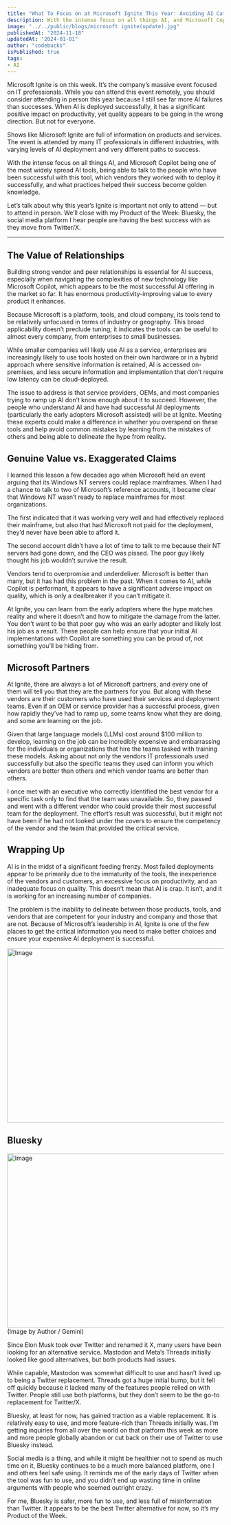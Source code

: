 ```yaml
---
title: "What To Focus on at Microsoft Ignite This Year: Avoiding AI Catastrophes"
description: With the intense focus on all things AI, and Microsoft Copilot being one of the most widely spread AI tools, being able to talk to the people who have been successful with this tool, which vendors they worked with to deploy it successfully, and what practices helped their success become golden knowledge.
image: "../../public/blogs/microsoft ignite(update).jpg"
publishedAt: "2024-11-18"
updatedAt: "2024-01-01"
author: "codebucks"
isPublished: true
tags: 
- AI
---
```


Microsoft Ignite is on this week. It’s the company’s massive event focused on IT professionals. While you can attend this event remotely, you should consider attending in person this year because I still see far more AI failures than successes. When AI is deployed successfully, it has a significant positive impact on productivity, yet quality appears to be going in the wrong direction. But not for everyone.

Shows like Microsoft Ignite are full of information on products and services. The event is attended by many IT professionals in different industries, with varying levels of AI deployment and very different paths to success.

With the intense focus on all things AI, and Microsoft Copilot being one of the most widely spread AI tools, being able to talk to the people who have been successful with this tool, which vendors they worked with to deploy it successfully, and what practices helped their success become golden knowledge.



Let’s talk about why this year’s Ignite is important not only to attend — but to attend in person. We’ll close with my Product of the Week: Bluesky, the social media platform I hear people are having the best success with as they move from Twitter/X.

---

## The Value of Relationships

Building strong vendor and peer relationships is essential for AI success, especially when navigating the complexities of new technology like Microsoft Copilot, which appears to be the most successful AI offering in the market so far. It has enormous productivity-improving value to every product it enhances.

Because Microsoft is a platform, tools, and cloud company, its tools tend to be relatively unfocused in terms of industry or geography. This broad applicability doesn’t preclude tuning; it indicates the tools can be useful to almost every company, from enterprises to small businesses.

While smaller companies will likely use AI as a service, enterprises are increasingly likely to use tools hosted on their own hardware or in a hybrid approach where sensitive information is retained, AI is accessed on-premises, and less secure information and implementation that don’t require low latency can be cloud-deployed.

The issue to address is that service providers, OEMs, and most companies trying to ramp up AI don’t know enough about it to succeed. However, the people who understand AI and have had successful AI deployments (particularly the early adopters Microsoft assisted) will be at Ignite. Meeting these experts could make a difference in whether you overspend on these tools and help avoid common mistakes by learning from the mistakes of others and being able to delineate the hype from reality.

## Genuine Value vs. Exaggerated Claims

I learned this lesson a few decades ago when Microsoft held an event arguing that its Windows NT servers could replace mainframes. When I had a chance to talk to two of Microsoft’s reference accounts, it became clear that Windows NT wasn’t ready to replace mainframes for most organizations.

The first indicated that it was working very well and had effectively replaced their mainframe, but also that had Microsoft not paid for the deployment, they’d never have been able to afford it.

The second account didn’t have a lot of time to talk to me because their NT servers had gone down, and the CEO was pissed. The poor guy likely thought his job wouldn’t survive the result.

Vendors tend to overpromise and underdeliver. Microsoft is better than many, but it has had this problem in the past. When it comes to AI, while Copilot is performant, it appears to have a significant adverse impact on quality, which is only a dealbreaker if you can’t mitigate it.

At Ignite, you can learn from the early adopters where the hype matches reality and where it doesn’t and how to mitigate the damage from the latter. You don’t want to be that poor guy who was an early adopter and likely lost his job as a result. These people can help ensure that your initial AI implementations with Copilot are something you can be proud of, not something you’ll be hiding from.

## Microsoft Partners
At Ignite, there are always a lot of Microsoft partners, and every one of them will tell you that they are the partners for you. But along with these vendors are their customers who have used their services and deployment teams. Even if an OEM or service provider has a successful process, given how rapidly they’ve had to ramp up, some teams know what they are doing, and some are learning on the job.

Given that large language models (LLMs) cost around $100 million to develop, learning on the job can be incredibly expensive and embarrassing for the individuals or organizations that hire the teams tasked with training these models. Asking about not only the vendors IT professionals used successfully but also the specific teams they used can inform you which vendors are better than others and which vendor teams are better than others.

I once met with an executive who correctly identified the best vendor for a specific task only to find that the team was unavailable. So, they passed and went with a different vendor who could provide their most successful team for the deployment. The effort’s result was successful, but it might not have been if he had not looked under the covers to ensure the competency of the vendor and the team that provided the critical service.

## Wrapping Up
AI is in the midst of a significant feeding frenzy. Most failed deployments appear to be primarily due to the immaturity of the tools, the inexperience of the vendors and customers, an excessive focus on productivity, and an inadequate focus on quality. This doesn’t mean that AI is crap. It isn’t, and it is working for an increasing number of companies.

The problem is the inability to delineate between those products, tools, and vendors that are competent for your industry and company and those that are not. Because of Microsoft’s leadership in AI, Ignite is one of the few places to get the critical information you need to make better choices and ensure your expensive AI deployment is successful.

<Image
  src="/blogs/product-of-the-week_585x75.jpg"
  width="718"
  height="404"
  alt="Image"
  sizes="100vw"
/>

## Bluesky

<Image
  src="/blogs/X-fighting-Bluesky.jpg"
  width="718"
  height="404"
  alt="Image"
  sizes="100vw"
/>
(Image by Author / Gemini)

Since Elon Musk took over Twitter and renamed it X, many users have been looking for an alternative service. Mastodon and Meta’s Threads initially looked like good alternatives, but both products had issues.

While capable, Mastodon was somewhat difficult to use and hasn’t lived up to being a Twitter replacement. Threads got a huge initial bump, but it fell off quickly because it lacked many of the features people relied on with Twitter. People still use both platforms, but they don’t seem to be the go-to replacement for Twitter/X.

Bluesky, at least for now, has gained traction as a viable replacement. It is relatively easy to use, and more feature-rich than Threads initially was. I’m getting inquiries from all over the world on that platform this week as more and more people globally abandon or cut back on their use of Twitter to use Bluesky instead.

Social media is a thing, and while it might be healthier not to spend as much time on it, Bluesky continues to be a much more balanced platform, one I and others feel safe using. It reminds me of the early days of Twitter when the tool was fun to use, and you didn’t end up wasting time in online arguments with people who seemed outright crazy.

For me, Bluesky is safer, more fun to use, and less full of misinformation than Twitter. It appears to be the best Twitter alternative for now, so it’s my Product of the Week.